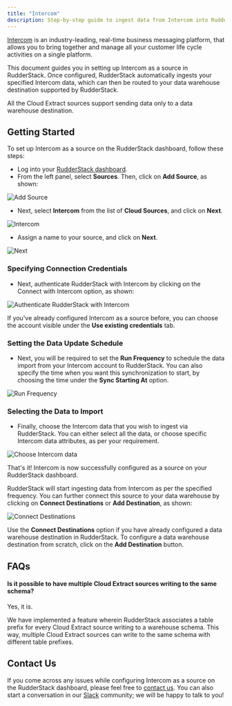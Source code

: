 ```yaml
---
title: "Intercom"
description: Step-by-step guide to ingest data from Intercom into RudderStack.
---
```


[Intercom](https://www.intercom.com/) is an industry-leading, real-time business messaging platform, that allows you to bring together and manage all your customer life cycle activities on a single platform.

This document guides you in setting up Intercom as a source in RudderStack. Once configured, RudderStack automatically ingests your specified Intercom data, which can then be routed to your data warehouse destination supported by RudderStack.

<div class="warningBlock">
All the Cloud Extract sources support sending data only to a <Link to="/destinations/warehouse-destinations/">data warehouse destination</Link>.
</div>

## Getting Started

To set up Intercom as a source on the RudderStack dashboard, follow these steps:

- Log into your [RudderStack dashboard](https://app.rudderlabs.com/signup?type=freetrial).
- From the left panel, select **Sources**. Then, click on **Add Source**, as shown:

<!--<img src="../../assets/1 (4) (3) (3) (3) (3) (3) (3) (3) (3) (3) (3) (3) (3) (3) (3) (3) (2) (1).png" />-->

<img
  src="../../assets/1 (4) (3) (3) (3) (3) (3) (3) (3) (3) (3) (3) (3) (3) (3) (3) (3) (2) (1).png"
  alt="Add Source"
/>

- Next, select **Intercom** from the list of **Cloud Sources**, and click on **Next**.

<!--<img src="../../assets/2 (12).png" />-->

<img src="../../assets/2 (12).png" alt="Intercom" />

- Assign a name to your source, and click on **Next**.

<!--<img src="../../assets/3 (10).png" />-->

<img src="../../assets/3 (10).png" alt="Next" />

### Specifying Connection Credentials

- Next, authenticate RudderStack with Intercom by clicking on the Connect with Intercom option, as shown:

<!--<img src="../../assets/4 (10).png" />-->

<img
  src="../../assets/4 (10).png"
  alt="Authenticate RudderStack with Intercom"
/>

<div class="infoBlock">

If you've already configured Intercom as a source before, you can choose the account visible under the **Use existing credentials** tab.

</div>

### Setting the Data Update Schedule

- Next, you will be required to set the **Run Frequency** to schedule the data import from your Intercom account to RudderStack. You can also specify the time when you want this synchronization to start, by choosing the time under the **Sync Starting At** option.

<!--<img src="../../assets/5 (11).png" />-->

<img src="../../assets/5 (11).png" alt="Run Frequency" />

### Selecting the Data to Import

- Finally, choose the Intercom data that you wish to ingest via RudderStack. You can either select all the data, or choose specific Intercom data attributes, as per your requirement.

<!--<img src="../../assets/6 (12).png" />-->

<img src="../../assets/6 (12).png" alt="Choose Intercom data" />

That's it! Intercom is now successfully configured as a source on your RudderStack dashboard.

RudderStack will start ingesting data from Intercom as per the specified frequency. You can further connect this source to your data warehouse by clicking on **Connect Destinations** or **Add Destination**, as shown:

<!--<img src="../../assets/7 (7).png" />-->

<img src="../../assets/7 (7).png" alt="Connect Destinations" />

<div class="successBlock">

  Use the **Connect Destinations** option if you have already
  configured a data warehouse destination in RudderStack. To configure a data
  warehouse destination from scratch, click on the
  **Add Destination** button.
</div>

## FAQs

#### Is it possible to have multiple Cloud Extract sources writing to the same schema?

Yes, it is.

We have implemented a feature wherein RudderStack associates a table prefix for every Cloud Extract source writing to a warehouse schema. This way, multiple Cloud Extract sources can write to the same schema with different table prefixes.

## Contact Us

If you come across any issues while configuring Intercom as a source on the RudderStack dashboard, please feel free to [contact us](mailto:%20docs@rudderstack.com). You can also start a conversation in our [Slack](https://rudderstack.com/join-rudderstack-slack-community) community; we will be happy to talk to you!
